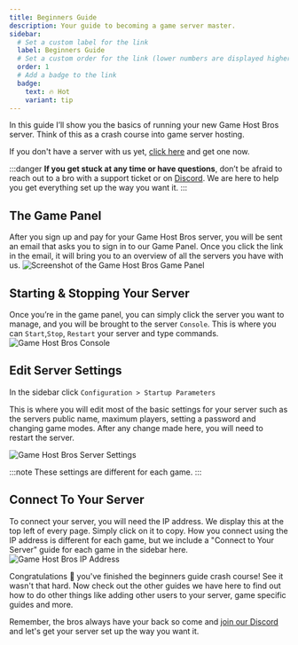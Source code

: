 ```yaml
---
title: Beginners Guide
description: Your guide to becoming a game server master.
sidebar:
  # Set a custom label for the link
  label: Beginners Guide
  # Set a custom order for the link (lower numbers are displayed higher up)
  order: 1
  # Add a badge to the link
  badge:
    text: 🔥 Hot
    variant: tip
---
```


In this guide I’ll show you the basics of running your new Game Host Bros server. Think of this as a crash course into game server hosting.

If you don't have a server with us yet, [click here](https://www.gamehostbros.com/) and get one now.

:::danger
**If you get stuck at any time or have questions**, don’t be afraid to reach out to a bro with a support ticket or on [Discord](https://discord.gg/FN4XgbAwzr). We are here to help you get everything set up the way you want it.
:::

## The Game Panel
After you sign up and pay for your Game Host Bros server, you will be sent an email that asks you to sign in to our Game Panel. Once you click the link in the email, it will bring you to an overview of all the servers you have with us.
![Screenshot of the Game Host Bros Game Panel](../../../assets/guide-images/dashboard.png)

## Starting & Stopping Your Server
Once you’re in the game panel, you can simply click the server you want to manage, and you will be brought to the server `Console`. This is where you can `Start`,`Stop`, `Restart` your server and type commands. 
![Game Host Bros Console](../../../assets/guide-images/console.png)

## Edit Server Settings
In the sidebar click `Configuration > Startup Parameters`

This is where you will edit most of the basic settings for your server such as the servers public name, maximum players, setting a password and changing game modes. After any change made here, you will need to restart the server.

![Game Host Bros Server Settings](../../../assets/guide-images/startup.png)

:::note
These settings are different for each game.
:::

## Connect To Your Server
To connect your server, you will need the IP address. We display this at the top left of every page. Simply click on it to copy. How you connect using the IP address is different for each game, but we include a "Connect to Your Server" guide for each game in the sidebar here.
![Game Host Bros IP Address](../../../assets/guide-images/ipaddress.png)

Congratulations 🎉 you've finished the beginners guide crash course! See it wasn't that hard. Now check out the other guides we have here to find out how to do other things like adding other users to your server, game specific guides and more.

Remember, the bros always have your back so come and [join our Discord](https://discord.gg/FN4XgbAwzr) and let's get your server set up the way you want it.